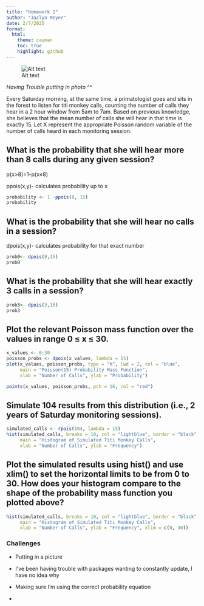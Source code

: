 ```yaml
---
title: "Homework 2"
author: "Jaclyn Meyer"
date: 2/7/2025
format: 
  html:
    theme: cayman
    toc: true
    highlight: github
---
```


![Alt text](/Users/jaclynmeyer/Downloads/titimonkey.jpeg)

*Having Trouble putting in photo* \^\^

Every Saturday morning, at the same time, a primatologist goes and sits in the forest to listen for titi monkey calls, counting the number of calls they hear in a 2 hour window from 5am to 7am. Based on previous knowledge, she believes that the mean number of calls she will hear in that time is exactly 15. Let X represent the appropriate Poisson random variable of the number of calls heard in each monitoring session.

## What is the probability that she will hear more than 8 calls during any given session?

p(x\>8)=1-p(x≤8)

ppois(x,y)- calculates probability up to x

```r
probability <- 1 -ppois(8, 15)
probability

```

## What is the probability that she will hear no calls in a session?

dpois(x,y)- calculates probability for that exact number

```r
prob0<- dpois(0,15)
prob0
```

## What is the probability that she will hear exactly 3 calls in a session?

```r
prob3<- dpois(3,15)
prob3
```

## Plot the relevant Poisson mass function over the values in range 0 ≤ x ≤ 30.

```r
x_values <- 0:30
poisson_probs <- dpois(x_values, lambda = 15)
plot(x_values, poisson_probs, type = "h", lwd = 2, col = "blue",
     main = "Poisson(15) Probability Mass Function",
     xlab = "Number of Calls", ylab = "Probability")

points(x_values, poisson_probs, pch = 16, col = "red")

```

## Simulate 104 results from this distribution (i.e., 2 years of Saturday monitoring sessions).

```r
simulated_calls <- rpois(104, lambda = 15)
hist(simulated_calls, breaks = 10, col = "lightblue", border = "black",
     main = "Histogram of Simulated Titi Monkey Calls",
     xlab = "Number of Calls", ylab = "Frequency")

```

## Plot the simulated results using hist() and use xlim() to set the horizontal limits to be from 0 to 30. How does your histogram compare to the shape of the probability mass function you plotted above?

```r
hist(simulated_calls, breaks = 10, col = "lightblue", border = "black",
     main = "Histogram of Simulated Titi Monkey Calls",
     xlab = "Number of Calls", ylab = "Frequency", xlim = c(0, 30))

```

### Challenges

-   Putting in a picture

-   I've been having trouble with packages wanting to constantly update, I have no idea why

-   Making sure I'm using the correct probability equation

-   
